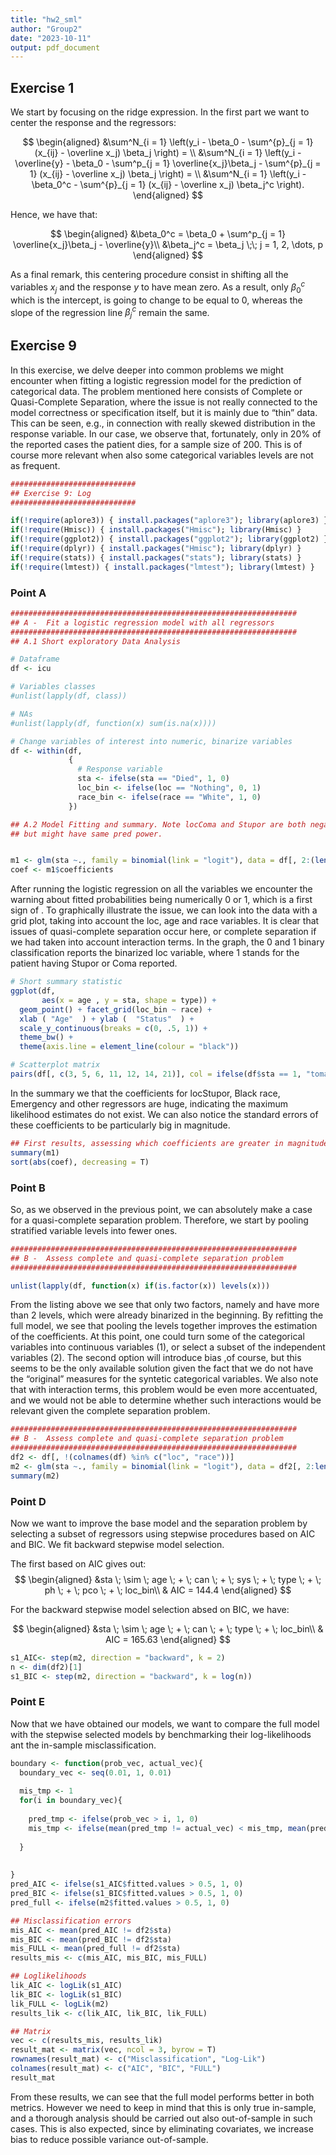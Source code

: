 ```yaml
---
title: "hw2_sml"
author: "Group2"
date: "2023-10-11"
output: pdf_document
---
```



## Exercise 1

We start by focusing on the ridge expression. In the first part we want to center the response and the regressors: 

$$
\begin{aligned}
&\sum^N_{i = 1} \left(y_i - \beta_0 - \sum^{p}_{j = 1} (x_{ij} - \overline x_j) \beta_j \right) = \\
&\sum^N_{i = 1} \left(y_i - \overline{y} - \beta_0 - \sum^p_{j = 1} \overline{x_j}\beta_j - \sum^{p}_{j = 1} (x_{ij} - \overline x_j) \beta_j \right) = \\
&\sum^N_{i = 1} \left(y_i - \beta_0^c - \sum^{p}_{j = 1} (x_{ij} - \overline x_j) \beta_j^c \right).
\end{aligned}
$$

Hence, we have that:

$$
\begin{aligned}
&\beta_0^c = \beta_0 + \sum^p_{j = 1} \overline{x_j}\beta_j - \overline{y}\\
&\beta_j^c =  \beta_j \;\; j = 1, 2, \dots, p
\end{aligned}
$$

As a final remark, this centering procedure consist in shifting all the variables $x_j$ and the response $y$ to have mean zero. As a result, only $\beta_0^c$ which is the intercept, is going to change to be equal to 0, whereas the slope of the regression line $\beta_j^c$ remain the same. 

## Exercise 9

In this exercise, we delve deeper into common problems we might encounter when fitting a logistic regression model for the prediction of categorical data. The problem mentioned here consists of Complete or Quasi-Complete Separation, where the issue is not really connected to the model correctness or specification itself, but it is mainly due to "thin" data. This can be seen, e.g., in connection with really skewed distribution in the response variable. In our case, we observe that, fortunately, only in 20% of the reported cases the patient dies, for a sample size of 200. This is of course more relevant when also some categorical variables levels are not as frequent.

```r
############################
## Exercise 9: Log
############################

if(!require(aplore3)) { install.packages("aplore3"); library(aplore3) }
if(!require(Hmisc)) { install.packages("Hmisc"); library(Hmisc) }
if(!require(ggplot2)) { install.packages("ggplot2"); library(ggplot2) }
if(!require(dplyr)) { install.packages("Hmisc"); library(dplyr) }
if(!require(stats)) { install.packages("stats"); library(stats) }
if(!require(lmtest)) { install.packages("lmtest"); library(lmtest) }
```

### Point A

```r
################################################################
## A -  Fit a logistic regression model with all regressors
################################################################
## A.1 Short exploratory Data Analysis

# Dataframe
df <- icu

# Variables classes
#unlist(lapply(df, class))

# NAs
#unlist(lapply(df, function(x) sum(is.na(x))))

# Change variables of interest into numeric, binarize variables
df <- within(df, 
             {
               # Response variable
               sta <- ifelse(sta == "Died", 1, 0)
               loc_bin <- ifelse(loc == "Nothing", 0, 1)
               race_bin <- ifelse(race == "White", 1, 0)
             })

## A.2 Model Fitting and summary. Note locComa and Stupor are both negative, 
## but might have same pred power.


m1 <- glm(sta ~., family = binomial(link = "logit"), data = df[, 2:(length(df)-2)])
coef <- m1$coefficients
```

After running the logistic regression on all the variables we encounter the warning about fitted probabilities being numerically 0 or 1, which is a first sign of \textbf{separation}. To graphically illustrate the issue, we can look into the data with a grid plot, taking into account the loc, age and race variables. It is clear that issues of quasi-complete separation occur here, or complete separation if we had taken into account interaction terms. In the graph, the 0 and 1 binary classification reports the binarized loc variable, where 1 stands for the patient having Stupor or Coma reported.

```r
# Short summary statistic
ggplot(df,
       aes(x = age , y = sta, shape = type)) + 
  geom_point() + facet_grid(loc_bin ~ race) +
  xlab ( "Age"  ) + ylab (  "Status"  ) +
  scale_y_continuous(breaks = c(0, .5, 1)) +
  theme_bw() + 
  theme(axis.line = element_line(colour = "black"))
```
```r
# Scatterplot matrix
pairs(df[, c(3, 5, 6, 11, 12, 14, 21)], col = ifelse(df$sta == 1, "tomato3", "steelblue"))
```

In the summary we  that the coefficients for locStupor, Black race, Emergency and other regressors are huge, indicating the maximum likelihood estimates do not exist. We can also notice the standard errors of these coefficients to be particularly big in magnitude.

```r
## First results, assessing which coefficients are greater in magnitude
summary(m1)
sort(abs(coef), decreasing = T)
```

### Point B

So, as we observed in the previous point, we can absolutely make a case for a quasi-complete separation problem. Therefore, we start by pooling stratified variable levels into fewer ones. 

```r
################################################################
## B -  Assess complete and quasi-complete separation problem
################################################################

unlist(lapply(df, function(x) if(is.factor(x)) levels(x)))
```

From the listing above we see that only two factors, namely \textbf{race} and \textbf{loc} have more than 2 levels, which were already binarized in the beginning. By refitting the full model, we see that pooling the levels together improves the estimation of the coefficients. At this point, one could turn some of the categorical variables into continuous variables (1), or select a subset of the independent variables (2). The second option will introduce bias ,of course, but this seems to be the only available solution given the fact that we do not have the "original" measures for the syntetic categorical variables. We also note that with interaction terms, this problem would be even more accentuated, and we would not be able to determine whether such interactions would be relevant given the complete separation problem.

```r
################################################################
## B -  Assess complete and quasi-complete separation problem
################################################################
df2 <- df[, !(colnames(df) %in% c("loc", "race"))]
m2 <- glm(sta ~., family = binomial(link = "logit"), data = df2[, 2:length(df2)])
summary(m2)
```

### Point D

Now we want to improve the base model and the separation problem by selecting a subset of regressors using stepwise procedures based on AIC and BIC. We fit backward stepwise model selection. 

The first based on AIC gives out:
$$
\begin{aligned}
&sta \; \sim \; age \; + \; can \; + \; sys \; + \; type \; + \; ph \; + \; pco \; + \; loc_bin\\
& AIC = 144.4
\end{aligned}
$$


For the backward stepwise model selection absed on BIC, we have:

$$
\begin{aligned}
&sta \; \sim \; age \; + \; can \; + \;  type \; + \; loc_bin\\
& AIC = 165.63
\end{aligned}
$$

```r
s1_AIC<- step(m2, direction = "backward", k = 2)
n <- dim(df2)[1]
s1_BIC <- step(m2, direction = "backward", k = log(n))
```

### Point E

Now that we have obtained our models, we want to compare the full model with the stepwise selected models by benchmarking their log-likelihoods ant the in-sample misclassification.

```r

boundary <- function(prob_vec, actual_vec){
  boundary_vec <- seq(0.01, 1, 0.01)
  
  mis_tmp <- 1
  for(i in boundary_vec){
    
    pred_tmp <- ifelse(prob_vec > i, 1, 0)
    mis_tmp <- ifelse(mean(pred_tmp != actual_vec) < mis_tmp, mean(pred_tmp != actual_vec), mis_tmp)
  
  }
  
  
}
pred_AIC <- ifelse(s1_AIC$fitted.values > 0.5, 1, 0)
pred_BIC <- ifelse(s1_BIC$fitted.values > 0.5, 1, 0)
pred_full <- ifelse(m2$fitted.values > 0.5, 1, 0)

## Misclassification errors
mis_AIC <- mean(pred_AIC != df2$sta)
mis_BIC <- mean(pred_BIC != df2$sta)
mis_FULL <- mean(pred_full != df2$sta)
results_mis <- c(mis_AIC, mis_BIC, mis_FULL)

## Loglikelihoods
lik_AIC <- logLik(s1_AIC)
lik_BIC <- logLik(s1_BIC)
lik_FULL <- logLik(m2)
results_lik <- c(lik_AIC, lik_BIC, lik_FULL)

## Matrix
vec <- c(results_mis, results_lik)
result_mat <- matrix(vec, ncol = 3, byrow = T)
rownames(result_mat) <- c("Misclassification", "Log-Lik")
colnames(result_mat) <- c("AIC", "BIC", "FULL")
result_mat
```

From these results, we can see that the full model performs better in both metrics. However we need to keep in mind that this is only true in-sample, and a thorough analysis should be carried out also out-of-sample in such cases. This is also expected, since by eliminating covariates, we increase bias to reduce possible variance out-of-sample.
